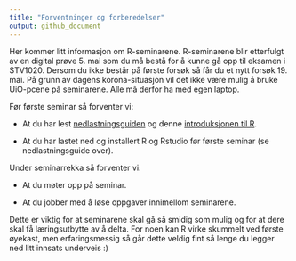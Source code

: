 ```yaml
---
title: "Forventninger og forberedelser"
output: github_document
---
```


Her kommer litt informasjon om R-seminarene. R-seminarene blir etterfulgt av en digital prøve 5. mai som du må bestå for å kunne gå opp til eksamen i STV1020. Dersom du ikke består på første forsøk så får du et nytt forsøk 19. mai. På grunn av dagens korona-situasjon vil det ikke være mulig å bruke UiO-pcene på seminarene. Alle må derfor ha med egen laptop. 

Før første seminar så forventer vi:

-	At du har lest [nedlastningsguiden](https://github.com/louisabo/STV4020A/blob/master/Nedlastningsguide.pdf) og denne [introduksjonen til R](https://github.com/liserodland/stv4020aR/blob/master/H20-seminarer/Innf%C3%B8ringsseminarer/docs/installasjonsguide_R.md). 

-	At du har lastet ned og installert R og Rstudio før første seminar (se nedlastningsguide over). 

Under seminarrekka så forventer vi:

-	At du møter opp på seminar. 

-	At du jobber med å løse oppgaver innimellom seminarene.

Dette er viktig for at seminarene skal gå så smidig som mulig og for at dere skal få læringsutbytte av å delta. For noen kan R virke skummelt ved første øyekast, men erfaringsmessig så går dette veldig fint så lenge du legger ned litt innsats underveis :)   
